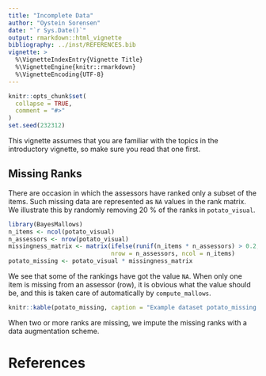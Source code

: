 ```yaml
---
title: "Incomplete Data"
author: "Oystein Sorensen"
date: "`r Sys.Date()`"
output: rmarkdown::html_vignette
bibliography: ../inst/REFERENCES.bib
vignette: >
  %\VignetteIndexEntry{Vignette Title}
  %\VignetteEngine{knitr::rmarkdown}
  %\VignetteEncoding{UTF-8}
---
```


```r
knitr::opts_chunk$set(
  collapse = TRUE,
  comment = "#>"
)
set.seed(232312)
```

This vignette assumes that you are familiar with the topics in the introductory vignette, so make sure you read that one first.

## Missing Ranks

There are occasion in which the assessors have ranked only a subset of the items. Such missing data are represented as `NA` values in the rank matrix. We illustrate this by randomly removing 20 % of the ranks in `potato_visual`.

```r
library(BayesMallows)
n_items <- ncol(potato_visual)
n_assessors <- nrow(potato_visual)
missingness_matrix <- matrix(ifelse(runif(n_items * n_assessors) > 0.2, 1, NA_real_),
                             nrow = n_assessors, ncol = n_items)
potato_missing <- potato_visual * missingness_matrix
```

We see that some of the rankings have got the value `NA`. When only one item is missing from an assessor (row), it is obvious what the value should be, and this is taken care of automatically by `compute_mallows`.
```r
knitr::kable(potato_missing, caption = "Example dataset potato_missing.")
```

When two or more ranks are missing, we impute the missing ranks with a data augmentation scheme.



# References
